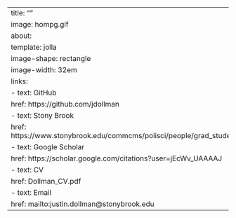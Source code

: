 ---
title: ""
image: hompg.gif
about: 
  template: jolla
  image-shape: rectangle
  image-width: 32em
  links:
    - text: GitHub
      href: https://github.com/jdollman
    - text: Stony Brook
      href: https://www.stonybrook.edu/commcms/polisci/people/grad_students.php
    - text: Google Scholar
      href: https://scholar.google.com/citations?user=jEcWv_UAAAAJ
    - text: CV
      href: Dollman_CV.pdf
    - text: Email
      href: mailto:justin.dollman@stonybrook.edu
---